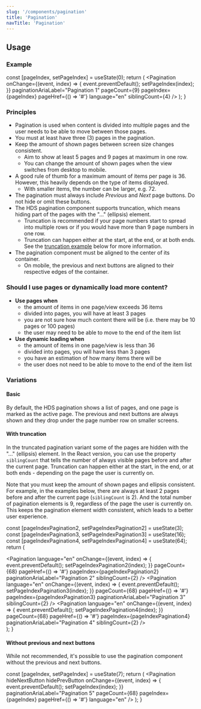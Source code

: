 ```yaml
---
slug: '/components/pagination'
title: 'Pagination'
navTitle: 'Pagination'
---
```




## Usage

### Example

  const [pageIndex, setPageIndex] = useState(0);
  return (
    <Pagination
      onChange={(event, index) => {
        event.preventDefault();
        setPageIndex(index);
      }}
      paginationAriaLabel="Pagination 1"
      pageCount={9}
      pageIndex={pageIndex}
      pageHref={() => '#'}
      language="en"
      siblingCount={4}
    />
  );
}

<PlaygroundPreview>
  <BasicPagination />
</PlaygroundPreview>

### Principles
- Pagination is used when content is divided into multiple pages and the user needs to be able to move between those pages.
- You must at least have three (3) pages in the pagination.
- Keep the amount of shown pages between screen size changes consistent. 
  - Aim to show at least 5 pages and 9 pages at maximum in one row.
  - You can change the amount of shown pages when the view switches from desktop to mobile.
- A good rule of thumb for a maximum amount of items per page is 36. However, this heavily depends on the type of items displayed.
  - With smaller items, the number can be larger, e.g. 72.
- The pagination must always include _Previous_ and _Next_ page buttons. Do not hide or omit these buttons.
- The HDS pagination component supports truncation, which means hiding part of the pages with the "..." (ellipsis) element.
  - Truncation is recommended if your page numbers start to spread into multiple rows or if you would have more than 9 page numbers in one row.
  - Truncation can happen either at the start, at the end, or at both ends. See the [truncation example](#with-truncation) below for more information.
- The pagination component must be aligned to the center of its container.
  - On mobile, the previous and next buttons are aligned to their respective edges of the container.

### Should I use pages or dynamically load more content?
- **Use pages when**
  - the amount of items in one page/view exceeds 36 items
  - divided into pages, you will have at least 3 pages
  - you are not sure how much content there will be (i.e. there may be 10 pages or 100 pages)
  - the user may need to be able to move to the end of the item list
- **Use dynamic loading when**
  - the amount of items in one page/view is less than 36
  - divided into pages, you will have less than 3 pages
  - you have an estimation of how many items there will be
  - the user does not need to be able to move to the end of the item list

### Variations

#### Basic
By default, the HDS pagination shows a list of pages, and one page is marked as the active page. The previous and next buttons are always shown and they drop under the page number row on smaller screens.

<PlaygroundPreview>
  <BasicPagination />
</PlaygroundPreview>

#### With truncation
In the truncated pagination variant some of the pages are hidden with the "..." (ellipsis) element. In the React version,
you can use the property `siblingCount` that tells the number of always visible pages before and after the current page.
Truncation can happen either at the start, in the end, or at both ends - depending on the page the user is currently on.

Note that you must keep the amount of shown pages and ellipsis consistent. For example, in the examples below,
there are always at least 2 pages before and after the current page (`siblingCount` is 2). And the total number of
pagination elements is 9, regardless of the page the user is currently on. This keeps the pagination element width
consistent, which leads to a better user experience.


  const [pageIndexPagination2, setPageIndexPagination2] = useState(3);
  const [pageIndexPagination3, setPageIndexPagination3] = useState(16);
  const [pageIndexPagination4, setPageIndexPagination4] = useState(64);
  return (
    <div>
      <Pagination
        language="en"
        onChange={(event, index) => {
          event.preventDefault();
          setPageIndexPagination2(index);
        }}
        pageCount={68}
        pageHref={() => '#'}
        pageIndex={pageIndexPagination2}
        paginationAriaLabel="Pagination 2"
        siblingCount={2}
      />
      <Pagination
        language="en"
        onChange={(event, index) => {
          event.preventDefault();
          setPageIndexPagination3(index);
        }}
        pageCount={68}
        pageHref={() => '#'}
        pageIndex={pageIndexPagination3}
        paginationAriaLabel="Pagination 3"
        siblingCount={2}
      />
      <Pagination
        language="en"
        onChange={(event, index) => {
          event.preventDefault();
          setPageIndexPagination4(index);
        }}
        pageCount={68}
        pageHref={() => '#'}
        pageIndex={pageIndexPagination4}
        paginationAriaLabel="Pagination 4"
        siblingCount={2}
      />
    </div>
  );
}

<PlaygroundPreview>
  <TruncationPagination />
</PlaygroundPreview>

#### Without previous and next buttons

While not recommended, it's possible to use the pagination component without the previous and next buttons.

  const [pageIndex, setPageIndex] = useState(7);
  return (
    <Pagination
      hideNextButton
      hidePrevButton
      onChange={(event, index) => {
        event.preventDefault();
        setPageIndex(index);
      }}
      paginationAriaLabel="Pagination 5"
      pageCount={68}
      pageIndex={pageIndex}
      pageHref={() => '#'}
      language="en"
    />
  );
}

<PlaygroundPreview>
  <WithoutPrevAndNextButton />
</PlaygroundPreview>
